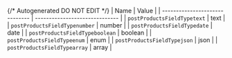 {/* Autogenerated DO NOT EDIT  */}
| Name                           | Value                          |
| ------------------------------ | ------------------------------ |
| `postProductsFieldTypetext`    | text                           |
| `postProductsFieldTypenumber`  | number                         |
| `postProductsFieldTypedate`    | date                           |
| `postProductsFieldTypeboolean` | boolean                        |
| `postProductsFieldTypeenum`    | enum                           |
| `postProductsFieldTypejson`    | json                           |
| `postProductsFieldTypearray`   | array                          |